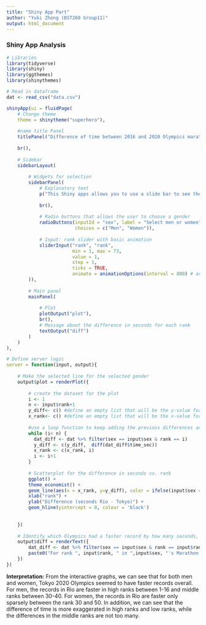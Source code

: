 ```yaml
---
title: "Shiny App Part"
author: "Yuki Zhong (BST260 Group11)"
output: html_document
---
```



### Shiny App Analysis


```r
# Libraries
library(tidyverse)
library(shiny)
library(ggthemes)
library(shinythemes)

# Read in dataframe
dat <- read_csv("data.csv")

shinyApp(ui = fluidPage( 
    # Change theme 
    theme = shinytheme("superhero"),
   
    #name title Panel
    titlePanel("Difference of time between 2016 and 2020 Olympics marathon record for each rank"),
    
    br(),
    
    # Sidebar
    sidebarLayout(
        
        # Widgets for selection
        sidebarPanel(
            # Explanatory text
            p("This Shiny apps allows you to use a slide bar to see the change of differene in each ranking between 2016 and 2020 Olympics, seperately for men and women."),
            
            br(),
            
            # Radio buttons that allows the user to choose a gender
            radioButtons(inputId = "sex", label = "Select men or women",
                         choices = c("Men", "Women")),
            
            # Input: rank slider with basic animation
            sliderInput("rank", "rank",
                        min = 1, max = 73,
                        value = 1, 
                        step = 1,
                        ticks = TRUE,  
                        animate = animationOptions(interval = 800) # add play speed
        )),
        
        # Main panel
        mainPanel(
          
            # Plot
            plotOutput("plot"),
            br(), 
            # Message about the difference in seconds for each rank
            textOutput("diff")
        )
    )
),

# Define server logic
server = function(input, output){
    
    # Make the selected line for the selected gender
    output$plot = renderPlot({
      
        # create the dataset for the plot
        i <- 1
        n <- input$rank+1
        y_diff<- c() #define an empty list that will be the y-value for the plot
        x_rank<- c() #define an empty list that will be the x-value for the plot
      
        #use a loop function to keep adding the previous differences and ranks to the list given a specific rank 
        while (i< n) {
          dat_diff <- dat %>% filter(sex == input$sex & rank == i) 
          y_diff <- c(y_diff,  diff(dat_diff$time_sec))
          x_rank <- c(x_rank, i)
          i <- i+1
        }
        
        # Scatterplot for the difference in seconds vs. rank
        ggplot() +
        theme_economist() +
        geom_line(aes(x = x_rank, y=y_diff), color = ifelse(input$sex == "Men", 'deepskyblue2','hotpink2'), size = 1) +
        xlab("rank") +
        ylab("Difference (seconds Rio - Tokyo)") +
        geom_hline(yintercept = 0, colour = 'black') 
        
            
    })
    
    # Identify which Olympics had a faster record by how many seconds, for each rank and gender
    output$diff = renderText({
        dat_diff <- dat %>% filter(sex == input$sex & rank == input$rank) 
        paste0("For rank ", input$rank, " in ",input$sex, "'s Marathon , ", ifelse(diff(dat_diff$time_sec)<0,  "the record in Tokyo 2020", "the record in Rio 2016"), " is ", abs(diff(dat_diff$time_sec)), " seconds faster")
    })
})
```


**Interpretation:**
From the interactive graphs, we can see that for both men and women, Tokyo 2020 Olympics seemed to have faster records overall. For men, the records in Rio are faster in high ranks between 1-16 and middle ranks between 30-40. For women, the records in Rio are faster only sparsely between the rank 30 and 50. In addition, we can see that the difference of time is more exaggerated in high ranks and low ranks, while the differences in the middle ranks are not too many. 


